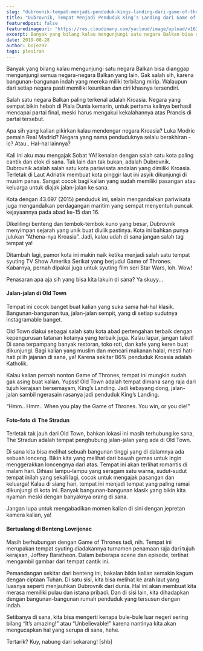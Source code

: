 ```yaml
---
slug: "dubrovnik-tempat-menjadi-penduduk-kings-landing-dari-game-of-thrones"
title: "Dubrovnik, Tempat Menjadi Penduduk King’s Landing dari Game of Thrones!"
featuredpost: false
featuredimageurl: "https://res.cloudinary.com/yacloud/image/upload/v1624709247/articles%20pictures/2019-08-28-dubrovnik-tempat-menjadi-penduduk-kings-landing-dari-game-of-thrones/dubrovnik_mdyolo.jpg"
excerpt: Banyak yang bilang kalau mengunjungi satu negara Balkan bisa dianggap mengunjungi semua negara-negara Balkan yang lain.
date: 2019-08-28
author: bojez97
tags: plesiran
---
```


Banyak yang bilang kalau mengunjungi satu negara Balkan bisa dianggap mengunjungi semua negara-negara Balkan yang lain. Gak salah sih, karena bangunan-bangunan indah yang mereka miliki terbilang mirip. Walaupun dari setiap negara pasti memiliki keunikan dan ciri khasnya tersendiri.

Salah satu negara Balkan paling terkenal adalah Kroasia. Negara yang sempat bikin heboh di Piala Dunia kemarin, untuk pertama kalinya berhasil mencapai partai final, meski harus mengakui kekalahannya atas Prancis di partai tersebut.

Apa sih yang kalian pikirkan kalau mendengar negara Kroasia? Luka Modric pemain Real Madrid? Negara yang nama penduduknya selalu berakhiran -ic? Atau.. Hal-hal lainnya?

Kali ini aku mau mengajak Sobat YA! kenalan dengan salah satu kota paling cantik dan elok di sana. Tak lain dan tak bukan, adalah Dubrovnik. Dubrovnik adalah salah satu kota pariwisata andalan yang dimiliki Kroasia. Terletak di Laut Adriatik membuat kota pinggir laut ini asyik dikunjungi di musim panas. Sangat cocok bagi kalian yang sudah memiliki pasangan atau keluarga untuk diajak jalan-jalan ke sana.

Kota dengan 43.697 (2015) penduduk ini, selain mengandalkan pariwisata juga mengandalkan perdagangan maritim yang sempat menyentuh puncak kejayaannya pada abad ke-15 dan 16.

Dikelilingi benteng dan tembok-tembok kuno yang besar, Dubrovnik menyimpan sejarah yang unik buat diulik pastinya. Kota ini bahkan punya julukan “Athena-nya Kroasia”. Jadi, kalau udah di sana jangan salah tag tempat ya!

Ditambah lagi, pamor kota ini makin naik ketika menjadi salah satu tempat syuting TV Show Amerika Serikat yang berjudul Game of Thrones. Kabarnya, pernah dipakai juga untuk syuting film seri Star Wars, loh. Wow!

Penasaran apa aja sih yang bisa kita lakuin di sana? Ya skuyy...

#### Jalan-jalan di Old Town

Tempat ini cocok banget buat kalian yang suka sama hal-hal klasik. Bangunan-bangunan tua, jalan-jalan sempit, yang di setiap sudutnya instagramable banget.

Old Town diakui sebagai salah satu kota abad pertengahan terbaik dengan kepengurusan tatanan kotanya yang terbaik juga. Kalau lapar, jangan takut! Di sana terpampang banyak restoran, toko roti, dan kafe yang keren buat dikunjungi. Bagi kalian yang muslim dan mencari makanan halal, mesti hati-hati pilih jajanan di sana, ya! Karena sekitar 86% penduduk Kroasia adalah Katholik.

Kalau kalian pernah nonton Game of Thrones, tempat ini mungkin sudah gak asing buat kalian. Yupss! Old Town adalah tempat dimana sang raja dari tujuh kerajaan bersemayam, King’s Landing. Jadi kebayang dong, jalan-jalan sambil ngerasain rasanya jadi penduduk King’s Landing.

“Hmm.. Hmm.. When you play the Game of Thrones. You win, or you die!”

#### Foto-foto di The Stradun

Terletak tak jauh dari Old Town, bahkan lokasi ini masih terhubung ke sana, The Stradun adalah tempat penghubung jalan-jalan yang ada di Old Town.

Di sana kita bisa melihat sebuah bangunan tinggi yang di dalamnya ada sebuah lonceng. Bikin kita yang melihat dari bawah gemas untuk ingin menggerakkan loncengnya dari atas. Tempat ini akan terlihat romantis di malam hari. Dihiasi lampu-lampu yang seragam satu warna, sudut-sudut tempat inilah yang sekali lagi, cocok untuk mengajak pasangan dan keluarga! Kalau di siang hari, tempat ini menjadi tempat yang paling ramai dikunjungi di kota ini. Banyak bangunan-bangunan klasik yang bikin kita nyaman meski dengan banyaknya orang di sana.

Jangan lupa untuk mengabadikan momen kalian di sini dengan jepretan kamera kalian, ya!

#### Bertualang di Benteng Lovrijenac

Masih berhubungan dengan Game of Thrones tadi, nih. Tempat ini merupakan tempat syuting diadakannya turnamen penamaan raja dari tujuh kerajaan, Joffrey Baratheon. Dalam beberapa scene dan episode, terlihat mengambil gambar dari tempat cantik ini.

Pemandangan sekitar dari benteng ini, bakalan bikin kalian semakin kagum dengan ciptaan Tuhan. Di satu sisi, kita bisa melihat ke arah laut yang luasnya seperti menjauhkan Dubrovnik dari dunia. Hal ini akan membuat kita merasa memiliki pulau dan istana pribadi. Dan di sisi lain, kita dihadapkan dengan bangunan-bangunan rumah penduduk yang tersusun dengan indah.

Setibanya di sana, kita bisa mengerti kenapa bule-bule luar negeri sering bilang “It’s amazing!” atau “Unbelievable!” karena nantinya kita akan mengucapkan hal yang serupa di sana, hehe.

Tertarik? Kuy, nabung dari sekarang! [shb]
